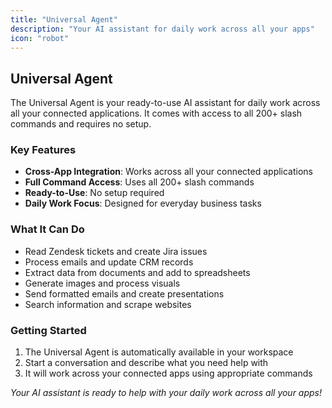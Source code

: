 ```yaml
---
title: "Universal Agent"
description: "Your AI assistant for daily work across all your apps"
icon: "robot"
---
```


## Universal Agent

The Universal Agent is your ready-to-use AI assistant for daily work across all your connected applications. It comes with access to all 200+ slash commands and requires no setup.

### Key Features

- **Cross-App Integration**: Works across all your connected applications
- **Full Command Access**: Uses all 200+ slash commands
- **Ready-to-Use**: No setup required
- **Daily Work Focus**: Designed for everyday business tasks

### What It Can Do

- Read Zendesk tickets and create Jira issues
- Process emails and update CRM records
- Extract data from documents and add to spreadsheets
- Generate images and process visuals
- Send formatted emails and create presentations
- Search information and scrape websites

### Getting Started

1. The Universal Agent is automatically available in your workspace
2. Start a conversation and describe what you need help with
3. It will work across your connected apps using appropriate commands

*Your AI assistant is ready to help with your daily work across all your apps!* 